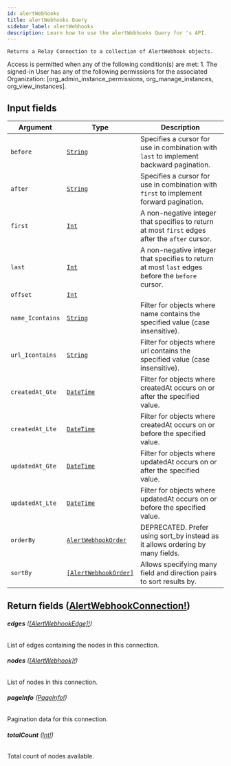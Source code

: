 ```yaml
---
id: alertWebhooks
title: alertWebhooks Query
sidebar_label: alertWebhooks
description: Learn how to use the alertWebhooks Query for 's API.
---
```


    Returns a Relay Connection to a collection of AlertWebhook objects.

Access is permitted when any of the following condition(s) are met: 1. The signed-in User has any of the following permissions for the associated Organization: [org_admin_instance_permissions, org_manage_instances, org_view_instances].

## Input fields

| Argument         | Type                                                                   | Description                                                                                      |
| ---------------- | ---------------------------------------------------------------------- | ------------------------------------------------------------------------------------------------ |
| `before`         | [`String`](api/schema/scalar/String.mdx)                               | Specifies a cursor for use in combination with `last` to implement backward pagination.          |
| `after`          | [`String`](api/schema/scalar/String.mdx)                               | Specifies a cursor for use in combination with `first` to implement forward pagination.          |
| `first`          | [`Int`](api/schema/scalar/Int.mdx)                                     | A non-negative integer that specifies to return at most `first` edges after the `after` cursor.  |
| `last`           | [`Int`](api/schema/scalar/Int.mdx)                                     | A non-negative integer that specifies to return at most `last` edges before the `before` cursor. |
| `offset`         | [`Int`](api/schema/scalar/Int.mdx)                                     |                                                                                                  |
| `name_Icontains` | [`String`](api/schema/scalar/String.mdx)                               | Filter for objects where name contains the specified value (case insensitive).                   |
| `url_Icontains`  | [`String`](api/schema/scalar/String.mdx)                               | Filter for objects where url contains the specified value (case insensitive).                    |
| `createdAt_Gte`  | [`DateTime`](api/schema/scalar/DateTime.mdx)                           | Filter for objects where createdAt occurs on or after the specified value.                       |
| `createdAt_Lte`  | [`DateTime`](api/schema/scalar/DateTime.mdx)                           | Filter for objects where createdAt occurs on or before the specified value.                      |
| `updatedAt_Gte`  | [`DateTime`](api/schema/scalar/DateTime.mdx)                           | Filter for objects where updatedAt occurs on or after the specified value.                       |
| `updatedAt_Lte`  | [`DateTime`](api/schema/scalar/DateTime.mdx)                           | Filter for objects where updatedAt occurs on or before the specified value.                      |
| `orderBy`        | [`AlertWebhookOrder`](api/schema/input_object/AlertWebhookOrder.mdx)   | DEPRECATED. Prefer using sort_by instead as it allows ordering by many fields.                   |
| `sortBy`         | [`[AlertWebhookOrder]`](api/schema/input_object/AlertWebhookOrder.mdx) | Allows specifying many field and direction pairs to sort results by.                             |

## Return fields ([AlertWebhookConnection!](api/schema/object/AlertWebhookConnection.mdx))

###### <b>edges</b> ([[AlertWebhookEdge]!](api/schema/object/AlertWebhookEdge.mdx))

List of edges containing the nodes in this connection.

###### <b>nodes</b> ([[AlertWebhook]!](api/schema/object/AlertWebhook.mdx))

List of nodes in this connection.

###### <b>pageInfo</b> ([PageInfo!](api/schema/object/PageInfo.mdx))

Pagination data for this connection.

###### <b>totalCount</b> ([Int!](api/schema/scalar/Int.mdx))

Total count of nodes available.
